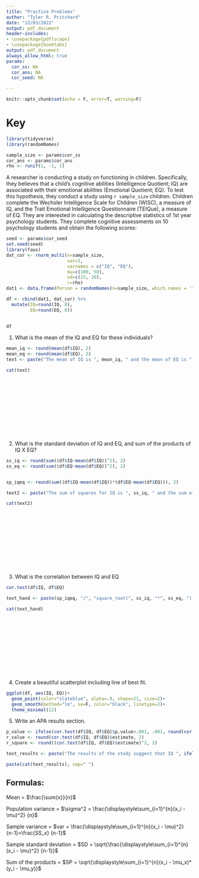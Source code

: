 ```yaml
---
title: "Practice Problems"
author: "Tyler R. Pritchard"
date: "12/03/2022"
output: pdf_document
header-includes:
- \usepackage{pdflscape}
- \usepackage{booktabs}
output: pdf_document
always_allow_html: true
params:
  cor_ss: NA
  cor_ans: NA
  cor_seed: NA

---
```


```r
knitr::opts_chunk$set(echo = F, error=T, warning=F)
```

# Key
```r
library(tidyverse)
library(randomNames)

sample_size <- params$cor_ss
cor_ans <- params$cor_ans
rho <- runif(1, -1, 1)
```

A researcher is conducting a study on functioning in children. Specifically, they believes that a child's cognitive abilities (Intelligence Quotient; IQ) are associated with their emotional abilities (Emotional Quotient; EQ). To test this hypothesis, they conduct a study using `r sample_size` children. Children complete the Wechsler Intelligence Scale for Children (WISC), a measure of IQ, and the Trait Emotional Intelligence Questionnaire (TEIQue), a measure of EQ. They are interested in calculating the descriptive statistics of 1st year psychology students. They complete cognitive assessments on 10 psychology students and obtain the following scores:

```r
seed <- params$cor_seed
set.seed(seed)
library(faux)
dat_cor <- rnorm_multi(n=sample_size,
                       var=2,
                       varnames = c("IQ", "EQ"),
                       mu=c(100, 50),
                       sd=c(15, 10),
                       r=rho)
dat1 <- data.frame(Person = randomNames(n=sample_size, which.names = 'first', sample.with.replacement = F))

df <- cbind(dat1, dat_cor) %>% 
  mutate(IQ=round(IQ, 0), 
         EQ=round(EQ, 0))

                       
df
```

\newpage 

1. What is the mean of the IQ and EQ for these individuals?

```r
mean_iq <- round(mean(df$IQ), 2)
mean_eq <- round(mean(df$EQ), 2)
text <- paste("The mean of IQ is ", mean_iq, " and the mean of EQ is ", mean_eq, ".", sep="")
```

```r
cat(text)
```

<br>
<br>
<br>
<br>
<br>
<br>
<br>
<br>
<br>

2. What is the standard deviation of IQ and EQ, and sum of the products of IQ X EQ?


```r
ss_iq <- round(sum((df$IQ-mean(df$IQ))^2), 2)
ss_eq <- round(sum((df$EQ-mean(df$EQ))^2), 2)


sp_iqeq <- round(sum((df$IQ-mean(df$IQ))*(df$EQ-mean(df$EQ))), 2)

text2 <- paste("The sum of squares for IQ is ", ss_iq, " and the sum of squares of EQ is ", ss_eq, ". The sum of the sproducts is ", sp_iqeq, ".", sep="")
```

```r
cat(text2)
```

<br>
<br>
<br>
<br>
<br>
<br>
<br>
<br>
<br>

3. What is the correlation between IQ and EQ



```r
cor.test(df$IQ, df$EQ)
```


```r
text_hand <- paste(sp_iqeq, "/", "square_root(", ss_iq, "*", ss_eq, ") = ", round(sp_iqeq/(sqrt(ss_iq*ss_eq)), 4), sep="")
```

```r
cat(text_hand)
```

<br>
<br>
<br>
<br>
<br>
<br>
<br>
<br>
<br>
\newpage

4. Create a beautiful scatterplot including line of best fit.

```r
ggplot(df, aes(IQ, EQ))+
  geom_point(color="slateblue", alpha=.9, shape=21, size=2)+
  geom_smooth(method="lm", se=F, color="black", linetype=2)+
  theme_minimal(12)
```

\newpage

5. Write an APA results section. 


```r
p_value <- ifelse(cor.test(df$IQ, df$EQ)$p.value<.001, .001, round(cor.test(df$IQ, df$EQ)$p.value, 3))
r_value <- round(cor.test(df$IQ, df$EQ)$estimate, 2)
r_square <- round((cor.test(df$IQ, df$EQ)$estimate)^2, 2)

text_results <- paste("The results of the study suggest that IQ ", ifelse(p_value<.05, "is", "is not"), " associated with EQ, r = ",r_value, ", p = ", p_value, ", R^2 = ", r_square,".", sep="")

```


```r
paste(cat(text_results), sep=" ")
```

## Formulas: 

Mean = $\frac{\sum{x}}{n}$

Population variance = $\sigma^2 = \frac{\displaystyle\sum_{i=1}^{n}(x_i - \mu)^2} {n}$

Sample variance = $var = \frac{\displaystyle\sum_{i=1}^{n}(x_i - \mu)^2} {n-1}=\frac{SS_x} {n-1}$


Sample standard deviation = $SD = \sqrt{\frac{\displaystyle\sum_{i=1}^{n}(x_i - \mu)^2} {n-1}}$

Sum of the products = $SP = \sqrt{\displaystyle\sum_{i=1}^{n}(x_i - \mu_x)*(y_i - \mu_y)}$